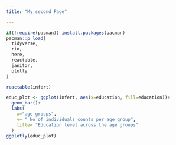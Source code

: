 ```yaml
---
title: "My second Page"

---
```

```r
if(!require(pacman)) install.packages(pacman)
pacman::p_load(
  tidyverse,
  rio,
  here,
  reactable,
  janitor,
  plotly
)

```

```r
reactable(infert)
```

```r
educ_plot <- ggplot(infert, aes(x=education, fill=education))+
  geom_bar()+
  labs(
    x="age groups",
    y= " No of individuals counts per age group",
    title= "Education level across the age groups"
  )
ggplotly(educ_plot)

```

